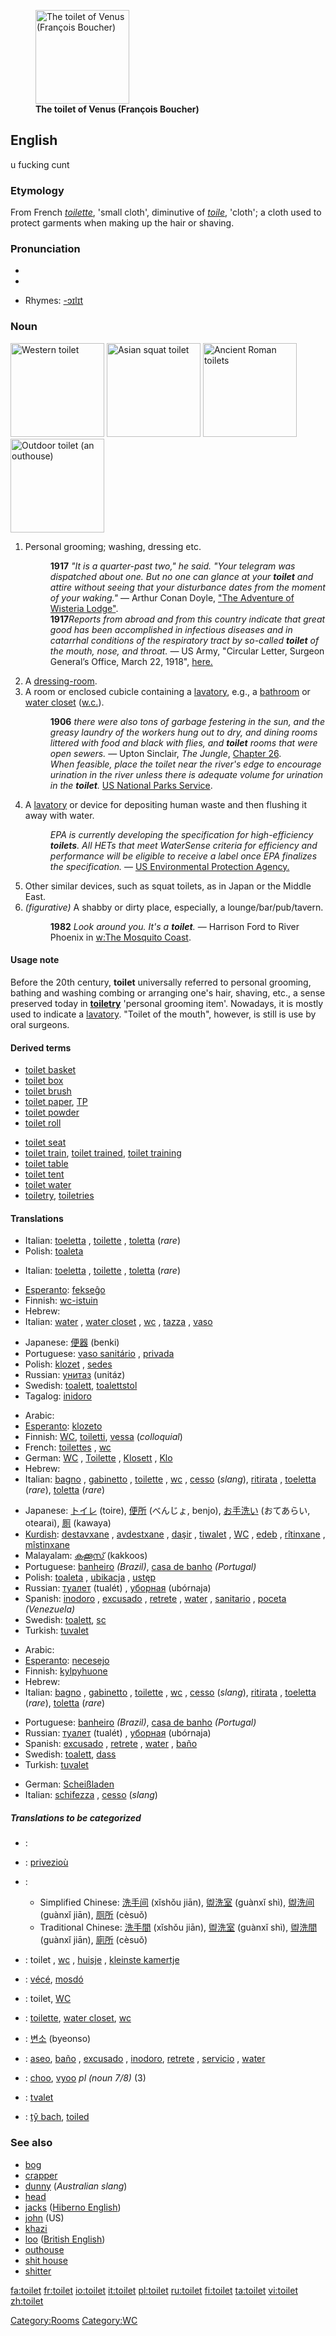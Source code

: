 [[Image:François Boucher 029.jpg|thumb|right|150px|'''The toilet of Venus (François Boucher)''']]
==English==u fucking cunt
{{wikipedia}}
===Etymology===
From French ''[[toilette]]'', 'small cloth', diminutive of ''[[toile]]'', 'cloth'; a cloth used to protect garments when making up the hair or shaving.

===Pronunciation===
*{{IPA|/ˈtɔɪ.lət/}}
*{{audio|en-us-toilet.ogg|Audio (US)}}

*Rhymes: [[Rhymes:English:-ɔɪlɪt|-ɔɪlɪt]]

===Noun===
{{en-noun}}
[[Image:Decorative toilet seat.jpg|thumb|right|150px|'''Western toilet''']]
[[Image:JapaneseSquatToilet.jpg|thumb|right|150px|'''Asian squat toilet''']]
[[Image:Ostia-Toilets.JPG|thumb|right|150px|'''Ancient Roman toilets''']]
[[Image:Outhouse bathroom.jpg|thumb|right|150px|'''Outdoor toilet (an outhouse)''']]
# {{archaic}} Personal grooming; washing, dressing etc.
#:'''1917''' ''"It is a quarter-past two," he said. "Your telegram was dispatched about one. But no one can glance at your '''toilet''' and attire without seeing that your disturbance dates from the moment of your waking."'' — Arthur Conan Doyle, [[s:The Adventure of Wisteria Lodge|"The Adventure of Wisteria Lodge"]].
#:'''1917'''''Reports from abroad and from this country indicate that great good has been accomplished in infectious diseases and in catarrhal conditions of the respiratory tract by so-called '''toilet''' of the mouth, nose, and throat.'' — US Army, "Circular Letter, Surgeon General’s Office, March 22, 1918", [http://history.amedd.army.mil/booksdocs/wwi/1918flu/Documents/Extractsonflu.htm here.]
# A [[dressing-room]].
# A room or enclosed cubicle containing a [[lavatory]], e.g., a [[bathroom]] or [[water closet]] ([[w.c.]]).
#:'''1906''' ''there were also tons of garbage festering in the sun, and the greasy laundry of the workers hung out to dry, and dining rooms littered with food and black with flies, and '''toilet''' rooms that were open sewers.'' — Upton Sinclair, ''The Jungle'', [[s:The Jungle/Chapter 26|Chapter 26]].
#:''When feasible, place the toilet near the river's edge to encourage urination in the river unless there is adequate volume for urination in the '''toilet'''.'' [http://www.nps.gov/cany/river/toilets.htm US National Parks Service].
# A [[lavatory]] or device for depositing human waste and then flushing it away with water.
#:''EPA is currently developing the specification for high-efficiency '''toilets'''. All HETs that meet WaterSense criteria for efficiency and performance will be eligible to receive a label once EPA finalizes the specification.'' — [http://www.epa.gov/watersense/partners/specs/het.htm US Environmental Protection Agency.]
# Other similar devices, such as squat toilets, as in Japan or the Middle East.
#''(figurative)'' A shabby or dirty place, especially, a lounge/bar/pub/tavern.
#:'''1982''' ''Look around you. It's a '''toilet'''.'' — Harrison Ford to River Phoenix in [[w:The Mosquito Coast]].

====Usage note====
Before the 20th century, '''toilet''' universally referred to personal grooming, bathing and washing combing or arranging one's hair, shaving, etc., a sense preserved today in '''[[toiletry]]''' 'personal grooming item'. Nowadays, it is mostly used to indicate a [[lavatory]]. "Toilet of the mouth", however, is still is use by oral surgeons. 

====Derived terms====
{{top2}}
*[[toilet basket]]
*[[toilet box]]
*[[toilet brush]]
*[[toilet paper]], [[TP]]
*[[toilet powder]]
*[[toilet roll]]
{{mid2}}
*[[toilet seat]]
*[[toilet train]], [[toilet trained]], [[toilet training]]
*[[toilet table]]
*[[toilet tent]]
*[[toilet water]]
*[[toiletry]], [[toiletries]]
{{bottom}}

====Translations====
{{trans-top|personal grooming}}
*Italian: [[toeletta]] {{f}}, [[toilette#Italian|toilette]] {{f}}, [[toletta]] {{f}} (''rare'')
*Polish: [[toaleta]] {{f}}
{{trans-mid}}
{{trans-bottom}}

{{trans-top|dressing room}}
*Italian: [[toeletta]] {{f}}, [[toilette#Italian|toilette]] {{f}}, [[toletta]] {{f}} (''rare'')
{{trans-mid}}
{{trans-bottom}}

{{trans-top|ceramic bowl}}
*[[Esperanto]]: [[fekseĝo]]
*Finnish: [[wc-istuin]]
*Hebrew: {{he-translation|אסלה|aslá}} {{f}}
*Italian: [[water#Italian|water]] {{m}}, [[water closet#Italian|water closet]] {{m}}, [[wc#Italian|wc]] {{m}}, [[tazza]] {{f}}, [[vaso]] {{m}}
{{trans-mid}}
*Japanese: [[便器]] (benki)
*Portuguese: [[vaso sanitário]] {{m}}, [[privada]] {{f}}
*Polish: [[klozet]] {{m}}, [[sedes]] {{m}} 
*Russian: [[унитаз]] (unitáz) {{m}}
*Swedish: [[toalett]], [[toalettstol]]
*Tagalog: [[inidoro]]
{{trans-bottom}}

{{trans-top|lavatory, w.c.}}
*Arabic: {{ARchar|[[مرحاض]]}} {{Unicode|(merħá:ɖ)}} {{m}}
*[[Esperanto]]: [[klozeto]]
*Finnish: [[WC]], [[toiletti]], [[vessa]] (''colloquial'')
*French: [[toilettes]] {{f}} {{p}}, [[wc]] {{m}}
*German: [[WC]] {{n}}, [[Toilette]] {{f}}, [[Klosett]] {{n}}, [[Klo]] {{n}}
*Hebrew: {{he-translation|שרותים|šerutím}} {{m}} {{p}}
*Italian: [[bagno]] {{m}}, [[gabinetto]] {{m}}, [[toilette]] {{f}}, [[wc#Italian|wc]] {{m}}, [[cesso]] {{m}} (''slang''), [[ritirata]] {{f}}, [[toeletta]] {{f}} (''rare''), [[toletta]] {{f}} (''rare'')
{{trans-mid}}
*Japanese: [[トイレ]] (toire), [[便所]] (べんじょ, benjo), [[お手洗い]] (おてあらい, otearai), [[厠]] (kawaya)
*[[Kurdish]]: [[destavxane]] {{f}}, [[avdestxane]] {{f}}, [[daşir]] {{f}}, [[tiwalet]] {{f}}, [[WC]] {{f}}, [[edeb]] {{f}}, [[rîtinxane]] {{f}}, [[mîstinxane]] {{f}}
*Malayalam: [[കക്കൂസ്]] (kakkoos)
*Portuguese: [[banheiro]] {{m}} ''(Brazil)'', [[casa de banho]] {{f}} ''(Portugal)''
*Polish: [[toaleta]] {{f}}, [[ubikacja]] {{f}}, [[ustęp]] {{m}}
*Russian: [[туалет]] (tualét) {{m}}, [[уборная]] (ubórnaja) {{f}}
*Spanish: [[inodoro]] {{m}}, [[excusado]] {{m}}, [[retrete]] {{m}}, [[water]] {{m}}, [[sanitario]] {{m}}, [[poceta]] {{f}} ''(Venezuela)''
*Swedish: [[toalett]], [[sc]]
*Turkish: [[tuvalet]]
{{trans-bottom}}

{{trans-top|bathroom with toilet}}
*Arabic: {{ARchar|[[مرحاض]]}} {{Unicode|(merħá:ɖ)}} {{m}}
*[[Esperanto]]: [[necesejo]]
*Finnish: [[kylpyhuone]]
*Hebrew: {{he-translation|שרותים|šerutím}} {{m}} {{p}}
*Italian: [[bagno]] {{m}}, [[gabinetto]] {{m}}, [[toilette]] {{f}}, [[wc#Italian|wc]] {{m}}, [[cesso]] {{m}} (''slang''), [[ritirata]] {{f}}, [[toeletta]] {{f}} (''rare''), [[toletta]] {{f}} (''rare'')
{{trans-mid}}
*Portuguese: [[banheiro]] {{m}} ''(Brazil)'', [[casa de banho]] {{f}} ''(Portugal)''
*Russian: [[туалет]] (tualét) {{m}}, [[уборная]] (ubórnaja) {{f}}
*Spanish: [[excusado]] {{m}}, [[retrete]] {{m}}, [[water]] {{m}}, [[baño]] {{m}}
*Swedish: [[toalett]], [[dass]]
*Turkish: [[tuvalet]]
{{trans-bottom}}

{{trans-top|dirty place}}
*German: [[Scheißladen]] {{m}}
*Italian: [[schifezza]] {{f}}, [[cesso]] {{m}} (''slang'')
{{trans-mid}}
{{trans-bottom}}

=====Translations to be categorized=====
{{checktrans}}
{{top}}
*{{ttbc|Arabic}}: {{ARchar|[[مرحاض]]}} {{Unicode|(merħá:ɖ)}} {{m}}
*{{ttbc|Breton}}: [[privezioù]] {{p}}
*{{ttbc|Chinese}}:
**Simplified Chinese: [[洗手间]] (xǐshǒu jiān), [[盥洗室]] (guànxǐ shì), [[盥洗间]] (guànxǐ jiān), [[厕所]] (cèsuǒ)
**Traditional Chinese: [[洗手間]] (xǐshǒu jiān), [[盥洗室]] (guànxǐ shì), [[盥洗間]] (guànxǐ jiān), [[廁所]] (cèsuǒ)
*{{ttbc|Dutch}}: toilet {{n}}, [[wc]] {{m}}, [[huisje]] {{n}}, [[kleinste kamertje]] {{n}}
*{{ttbc|Hungarian}}: [[vécé]], [[mosdó]]
*{{ttbc|Indonesian}}: toilet, [[WC]]
*{{ttbc|Interlingua}}: [[toilette]], [[water closet]], [[wc]]
{{mid}}
*{{ttbc|Korean}}: [[변소]] (byeonso)
*{{ttbc|Spanish}}: [[aseo]], [[baño]] {{m}}, [[excusado]] {{m}}, [[inodoro]], [[retrete]] {{m}}, [[servicio]] {{m}}, [[water]] {{m}}
*{{ttbc|Swahili}}: [[choo]], [[vyoo]] ''pl (noun 7/8)'' (3)
*{{ttbc|Volapük}}: [[tvalet]]
*{{ttbc|Welsh}}: [[tŷ bach]], [[toiled]]
{{bottom}}

===See also===
*[[bog]]
*[[crapper]]
*[[dunny]] (''Australian slang'')
*[[head]]
*[[jacks]] ([[Hiberno English]])
*[[john]] (US)
*[[khazi]]
*[[loo]] ([[British English]])
*[[outhouse]]
*[[shit house]]
*[[shitter]]


[[Category:Rooms]]
[[Category:WC]]

[[fa:toilet]]
[[fr:toilet]]
[[io:toilet]]
[[it:toilet]]
[[pl:toilet]]
[[ru:toilet]]
[[fi:toilet]]
[[ta:toilet]]
[[vi:toilet]]
[[zh:toilet]]
